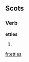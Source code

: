 ==Scots==

===Verb===
'''ettles'''

# {{third-person singular of|[[ettle]]|lang=Scots}}

[[fr:ettles]]